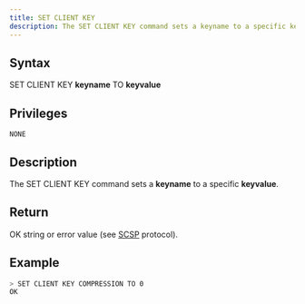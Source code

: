 ```yaml
---
title: SET CLIENT KEY
description: The SET CLIENT KEY command sets a keyname to a specific keyvalue
---
```


## Syntax

SET CLIENT KEY **keyname** TO **keyvalue**

## Privileges

```
NONE
```

## Description

The SET CLIENT KEY command sets a **keyname** to a specific **keyvalue**.

## Return

OK string or error value (see [SCSP](https://github.com/sqlitecloud/sdk/blob/master/PROTOCOL.md) protocol).

## Example

```bash
> SET CLIENT KEY COMPRESSION TO 0
OK
```
